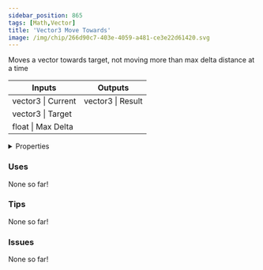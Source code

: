 ```yaml
---
sidebar_position: 865
tags: [Math,Vector]
title: 'Vector3 Move Towards'
image: /img/chip/266d90c7-403e-4059-a481-ce3e22d61420.svg
---
```


Moves a vector towards target, not moving more than max delta distance at a time



<IChip uuid="266d90c7-403e-4059-a481-ce3e22d61420"/>

<table><thead><tr><th>Inputs</th><th>Outputs</th></tr></thead><tbody><tr><td>vector3 | Current</td><td>vector3 | Result</td></tr><tr><td>vector3 | Target</td><td /></tr><tr><td>float | Max Delta</td><td /></tr></tbody></table>

<details>
  <summary>Properties</summary>
  <div>
    <div>
    <table>
      <tbody>
        <tr>
          <td>Is beta required?</td>
          <td>No</td>
        </tr>
        <tr>
          <td>Is chip a trolling risk?</td>
          <td>No</td>
        </tr>
        <tr>
          <td>Is chip a role assignment risk?</td>
          <td>No</td>
        </tr>
        <tr>
          <td>Chip UUID</td>
          <td>266d90c7-403e-4059-a481-ce3e22d61420</td>
        </tr>
        <tr>
          <td>Room availability</td>
          <td>Available everywhere</td>
        </tr>
      </tbody>
    </table>
    </div>
  </div>
</details>

### Uses

None so far!

### Tips

None so far!

### Issues

None so far!